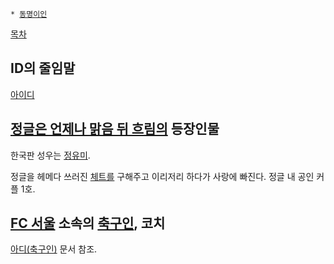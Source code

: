  * [[동명이인]]

[[목차]]

== ID의 줄임말 ==
[[아이디]]

== [[정글은 언제나 맑음 뒤 흐림]]의 등장인물 ==
한국판 성우는 [[정유미]].

정글을 헤메다 쓰러진 [[체트]]를 구해주고 이리저리 하다가 사랑에 빠진다. 정글 내 공인 커플 1호.

== [[FC 서울]] 소속의 [[축구]]인, 코치 ==
[[아디(축구인)]] 문서 참조.
